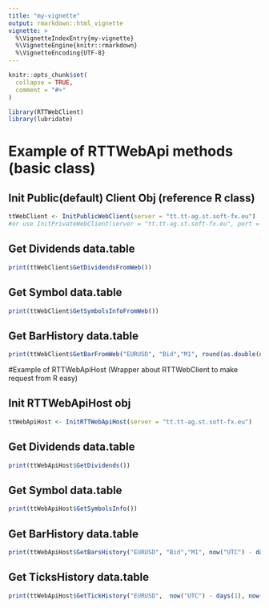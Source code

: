 ```yaml
---
title: "my-vignette"
output: rmarkdown::html_vignette
vignette: >
  %\VignetteIndexEntry{my-vignette}
  %\VignetteEngine{knitr::rmarkdown}
  %\VignetteEncoding{UTF-8}
---
```


```r
knitr::opts_chunk$set(
  collapse = TRUE,
  comment = "#>"
)
```

```r
library(RTTWebClient)
library(lubridate)
```

# Example of RTTWebApi methods (basic class)

## Init Public(default) Client Obj (reference R class)
```r
ttWebClient <- InitPublicWebClient(server = "tt.tt-ag.st.soft-fx.eu")
#or use InitPrivateWebClient(server = "tt.tt-ag.st.soft-fx.eu", port = 8443, id = "", key = "", secret = "") to set a private connect. Need set HMAC id, key and secret
```

## Get Dividends data.table
```r
print(ttWebClient$GetDividendsFromWeb())
```

## Get Symbol data.table
```r
print(ttWebClient$GetSymbolsInfoFromWeb())
```

## Get BarHistory data.table
```r
print(ttWebClient$GetBarFromWeb("EURUSD", "Bid","M1", round(as.double(now("UTC")) * 1000), count = -10))
```


#Example of RTTWebApiHost (Wrapper about RTTWebClient to make request from R easy)

## Init RTTWebApiHost obj
```r
ttWebApiHost <- InitRTTWebApiHost(server = "tt.tt-ag.st.soft-fx.eu")
```

## Get Dividends data.table
```r
print(ttWebApiHost$GetDividends())
```

## Get Symbol data.table
```r
print(ttWebApiHost$GetSymbolsInfo())
```

## Get BarHistory data.table
```r
print(ttWebApiHost$GetBarsHistory("EURUSD", "Bid","M1", now("UTC") - days(1), now("UTC")))
```

## Get TicksHistory data.table
```r
print(ttWebApiHost$GetTickHistory("EURUSD",  now("UTC") - days(1), now("UTC")))
```
